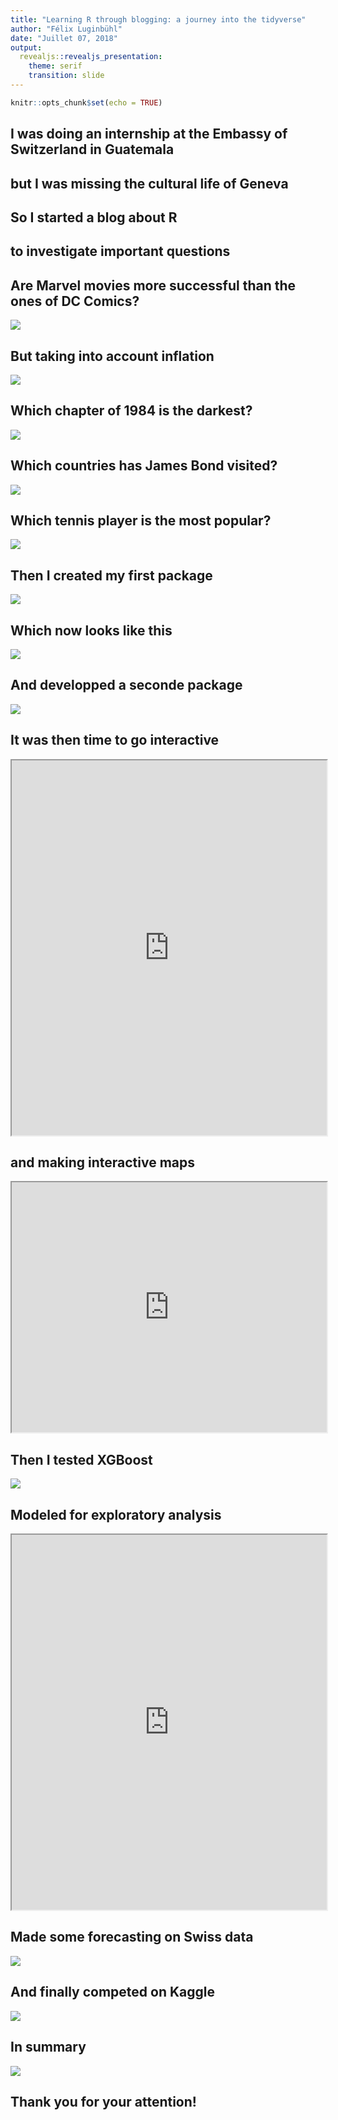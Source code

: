 ```yaml
---
title: "Learning R through blogging: a journey into the tidyverse"
author: "Félix Luginbühl"
date: "Juillet 07, 2018"
output: 
  revealjs::revealjs_presentation:
    theme: serif
    transition: slide
---
```


```r
knitr::opts_chunk$set(echo = TRUE)
```

## I was doing an internship at the Embassy of Switzerland in Guatemala {data-background-iframe="https://www.openstreetmap.org/export/embed.html?bbox=-113.15917968750001%2C1.0106897682409128%2C-67.89550781250001%2C27.410785702577023&amp;layer=mapnik&amp;marker=14.604847155053898%2C-90.52734375"}

## but I was missing the cultural life of Geneva {data-background-iframe="https://www.openstreetmap.org/export/embed.html?bbox=-5.163574218750001%2C41.22824901518532%2C17.468261718750004%2C50.75035931136963&amp;layer=hot&amp;marker=46.195042108660154%2C6.15234375"}

## So I started a blog about R {data-background-iframe="http://felixluginbuhl.com"}

## to investigate important questions {data-background=#FFFFFF}

## Are Marvel movies more successful than the ones of DC Comics? {data-transition="default"}

![](http://felixluginbuhl.com/images/chart_marvel_3.png)

## But taking into account inflation {data-transition="default"}

![](http://felixluginbuhl.com/images/chart_marvel_2.png)

## Which chapter of 1984 is the darkest? {data-transition="default"}

![](http://felixluginbuhl.com/images/chart_orwell_4.png)

## Which countries has James Bond visited? {data-transition="default"}

![](http://felixluginbuhl.com/images/map_bond_1.png)

## Which tennis player is the most popular? {data-transition="default"}

![](http://felixluginbuhl.com/images/chart_big4_2.png)

## Then I created my first package {data-transition="default"}

![](http://felixluginbuhl.com/images/screenshot_learner.gif)

## Which now looks like this

![](http://felixluginbuhl.com/images/polyglot_dev.gif)

## And developped a seconde package

![](https://raw.githubusercontent.com/lgnbhl/lgnbhl.github.io/master/images/Screenshot_bfsdata.png)

## It was then time to go interactive {data-background=#FFFFFF}

<iframe src="http://felixluginbuhl.com/images/js_marvelNetwork.html" width="100%" height="600"></iframe>

## and making interactive maps {data-background=#FFFFFF}

<iframe src="http://felixluginbuhl.com/images/js_leaflet_map.html" width="100%" height="400"></iframe>

## Then I tested XGBoost {data-background=#FFFFFF}

![](http://felixluginbuhl.com/images/chart_childrensmovies_3.png)

## Modeled for exploratory analysis {data-background=#FFFFFF}

<iframe src="http://felixluginbuhl.com/images/js_olympics.html" width="100%" height="600"></iframe>

## Made some forecasting on Swiss data {data-background=#FFFFFF}

![](http://felixluginbuhl.com/images/chart_swisscom_5.png)

## And finally competed on Kaggle {data-background=#FFFFFF}

![](http://felixluginbuhl.com/images/chart_cooking_9.png)

## In summary {data-transition="zoom"}

![](https://raw.githubusercontent.com/lgnbhl/lgnbhl.github.io/master/images/blog_wordcloud.png)

## Thank you for your attention! {data-transition="fade"}
